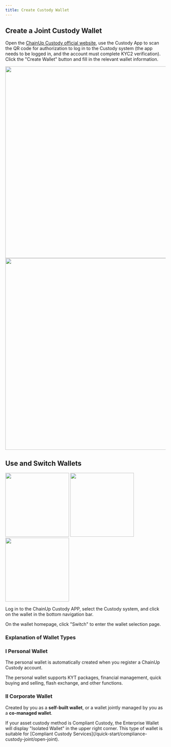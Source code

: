 ```yaml
---
title: Create Custody Wallet
---
```


##  Create a Joint Custody Wallet

Open the [ChainUp Custody official website](https://custody.chainup.com/zh-CN/login), use the Custody App to scan the QR code for authorization to log in to the Custody system (the app needs to be logged in, and the account must complete KYC2 verification). Click the "Create Wallet" button and fill in the relevant wallet information.
<div className="w-full flex items-center justify-center">
    <CardGroup cols={2}>
        <img src="/images/quickstart/pclogin.png" width="600"/>
        <img src="/images/quickstart/createwalletpc.png" width="600"/>
    </CardGroup>
</div>

##  Use and Switch Wallets
<div className="w-full flex items-center justify-center">
    <CardGroup cols={3}>
        <img src="/images/quickstart/use1.png" width="200"/>
        <img src="/images/quickstart/use2.png" width="200"/>
        <img src="/images/quickstart/use3.png" width="200"/>
    </CardGroup>
</div>

Log in to the ChainUp Custody APP, select the Custody system, and click on the wallet in the bottom navigation bar.

On the wallet homepage, click "Switch" to enter the wallet selection page.

###  Explanation of Wallet Types

### I Personal Wallet
The personal wallet is automatically created when you register a ChainUp Custody account.

The personal wallet supports KYT packages, financial management, quick buying and selling, flash exchange, and other functions.

### II Corporate Wallet
Created by you as a **self-built wallet**, or a wallet jointly managed by you as a **co-managed wallet**.

<Tip>
If your asset custody method is Compliant Custody, the Enterprise Wallet will display "Isolated Wallet" in the upper right corner. This type of wallet is suitable for [Compliant Custody Services](/quick-start/compliance-custody-joint/open-joint).
</Tip>